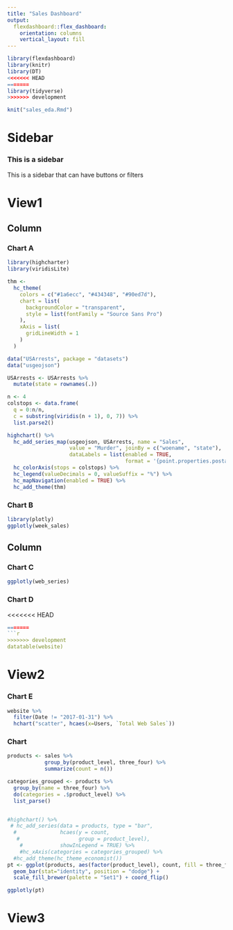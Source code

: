 ```yaml
---
title: "Sales Dashboard"
output: 
  flexdashboard::flex_dashboard:
    orientation: columns
    vertical_layout: fill
---
```


```r
library(flexdashboard)
library(knitr)
library(DT)
<<<<<<< HEAD
=======
library(tidyverse)
>>>>>>> development
```

```r
knit("sales_eda.Rmd")
```

Sidebar {.sidebar}
=======================================================================

### This is a sidebar

This is a sidebar that can have buttons or filters

View1
=======================================================================


Column {data-width=600}
-----------------------------------------------------------------------

### Chart A

```r
library(highcharter)
library(viridisLite)

thm <- 
  hc_theme(
    colors = c("#1a6ecc", "#434348", "#90ed7d"),
    chart = list(
      backgroundColor = "transparent",
      style = list(fontFamily = "Source Sans Pro")
    ),
    xAxis = list(
      gridLineWidth = 1
    )
  )

data("USArrests", package = "datasets")
data("usgeojson")

USArrests <- USArrests %>%
  mutate(state = rownames(.))

n <- 4
colstops <- data.frame(
  q = 0:n/n,
  c = substring(viridis(n + 1), 0, 7)) %>%
  list.parse2()

highchart() %>%
  hc_add_series_map(usgeojson, USArrests, name = "Sales",
                    value = "Murder", joinBy = c("woename", "state"),
                    dataLabels = list(enabled = TRUE,
                                      format = '{point.properties.postalcode}')) %>%
  hc_colorAxis(stops = colstops) %>%
  hc_legend(valueDecimals = 0, valueSuffix = "%") %>%
  hc_mapNavigation(enabled = TRUE) %>%
  hc_add_theme(thm)
```

### Chart B

```r
library(plotly)
ggplotly(week_sales)
```


Column {.tabset data-width=400}
-----------------------------------------------------------------------

### Chart C

```r

ggplotly(web_series)
```


### Chart D

<<<<<<< HEAD
```r
=======
```r
>>>>>>> development
datatable(website)
```



View2
=======================================================================

### Chart E
```r
website %>% 
  filter(Date != "2017-01-31") %>%
  hchart("scatter", hcaes(x=Users, `Total Web Sales`))
```

### Chart 

```r
products <- sales %>%
            group_by(product_level, three_four) %>%
            summarize(count = n())

categories_grouped <- products %>% 
  group_by(name = three_four) %>% 
  do(categories = .$product_level) %>%
  list_parse()


#highchart() %>%
 # hc_add_series(data = products, type = "bar",
  #              hcaes(y = count, 
   #                   group = product_level),
    #            showInLegend = TRUE) %>%
    #hc_xAxis(categories = categories_grouped) %>%
  #hc_add_theme(hc_theme_economist())
pt <- ggplot(products, aes(factor(product_level), count, fill = three_four)) + 
  geom_bar(stat="identity", position = "dodge") + 
  scale_fill_brewer(palette = "Set1") + coord_flip() 

ggplotly(pt)
```

View3
=======================================================================
